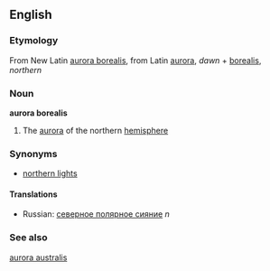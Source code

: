 ==English==
===Etymology===
From New Latin [[aurora borealis]], from Latin [[aurora]], ''dawn'' + [[borealis]], ''northern''

===Noun===
'''aurora borealis''' {{wikipedia}}
#The [[aurora]] of the northern [[hemisphere]]

===Synonyms===
*[[northern lights]]

====Translations====
*Russian: [[северное полярное сияние]] ''n''

===See also===
[[aurora australis]]